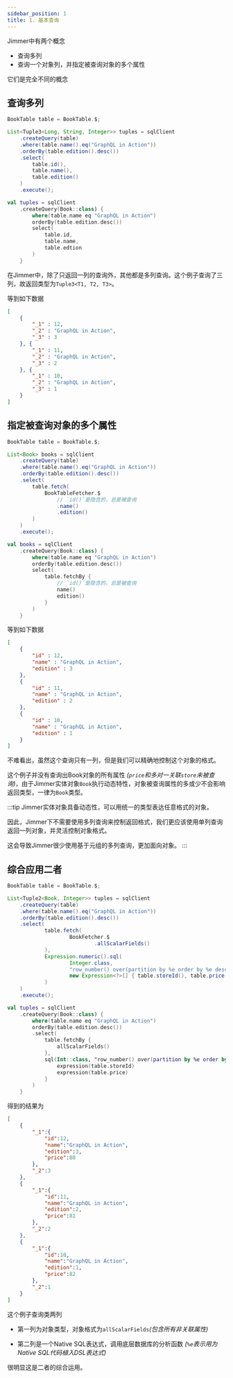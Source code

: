 ```yaml
---
sidebar_position: 1
title: 1. 基本查询
---
```



Jimmer中有两个概念

-   查询多列
-   查询一个对象列，并指定被查询对象的多个属性

它们是完全不同的概念

## 查询多列

<Tabs groupId="language">
<TabItem value="java" label="Java">

```java
BookTable table = BookTable.$;

List<Tuple3<Long, String, Integer>> tuples = sqlClient
    .createQuery(table)
    .where(table.name().eq("GraphQL in Action"))
    .orderBy(table.edition().desc())
    .select(
        table.id(),
        table.name(),
        table.edition()
    )
    .execute();
```

</TabItem>
<TabItem value="kotlin" label="Kotlin">

```kotlin
val tuples = sqlClient
    .createQuery(Book::class) {
        where(table.name eq "GraphQL in Action")
        orderBy(table.edition.desc())
        select(
            table.id,
            table.name,
            table.edtion
        )
    }
```

</TabItem>
</Tabs>

在Jimmer中，除了只返回一列的查询外，其他都是多列查询。这个例子查询了三列，故返回类型为`Tuple3<T1, T2, T3>`。

等到如下数据

```json
[
    {
        "_1" : 12,
        "_2" : "GraphQL in Action",
        "_3" : 3
    }, {
        "_1" : 11,
        "_2" : "GraphQL in Action",
        "_3" : 2
    }, {
        "_1" : 10,
        "_2" : "GraphQL in Action",
        "_3" : 1
    }
]
```

## 指定被查询对象的多个属性

<Tabs groupId="language">
<TabItem value="java" label="Java">

```java
BookTable table = BookTable.$;

List<Book> books = sqlClient
    .createQuery(table)
    .where(table.name().eq("GraphQL in Action"))
    .orderBy(table.edition().desc())
    .select(
        table.fetch(
            BookTableFetcher.$
                // `id()`是隐含的，总是被查询
                .name()
                .edition()
        )
    )
    .execute();
```

</TabItem>
<TabItem value="kotlin" label="Kotlin">

```kotlin
val books = sqlClient
    .createQuery(Book::class) {
        where(table.name eq "GraphQL in Action")
        orderBy(table.edition.desc())
        select(
            table.fetchBy {
                // `id()`是隐含的，总是被查询
                name()
                edition()
            }
        )
    }
```

</TabItem>
</Tabs>

等到如下数据

```json
[
    {
        "id" : 12,
        "name" : "GraphQL in Action",
        "edition" : 3
    }, 
    {
        "id" : 11,
        "name" : "GraphQL in Action",
        "edition" : 2
    }, 
    {
        "id" : 10,
        "name" : "GraphQL in Action",
        "edition" : 1
    } 
]
```

不难看出，虽然这个查询只有一列，但是我们可以精确地控制这个对象的格式。

这个例子并没有查询出Book对象的所有属性 *(`price`和多对一关联`store`未被查询)*，由于Jimmer实体对象`Book`执行动态特性，对象被查询属性的多或少不会影响返回类型，一律为`Book`类型。

:::tip
Jimmer实体对象具备动态性，可以用统一的类型表达任意格式的对象。

因此，Jimmer下不需要使用多列查询来控制返回格式，我们更应该使用单列查询返回一列对象，并灵活控制对象格式。

这会导致Jimmer很少使用基于元组的多列查询，更加面向对象。
:::

## 综合应用二者

<Tabs groupId="language">
<TabItem value="java" label="Java">

```java
BookTable table = BookTable.$;

List<Tuple2<Book, Integer>> tuples = sqlClient
    .createQuery(table)
    .where(table.name().eq("GraphQL in Action"))
    .orderBy(table.edition().desc())
    .select(
            table.fetch(
                    BookFetcher.$
                            .allScalarFields()
            ),
            Expression.numeric().sql(
                    Integer.class,
                    "row_number() over(partition by %e order by %e desc)",
                    new Expression<?>[] { table.storeId(), table.price() }
            )
    )
    .execute();
```

</TabItem>
<TabItem value="kotlin" label="Kotlin">

```kotlin
val tuples = sqlClient
    .createQuery(Book::class) {
        where(table.name eq "GraphQL in Action")
        orderBy(table.edition.desc())
        .select(
            table.fetchBy {
                allScalarFields()
            },
            sql(Int::class, "row_number() over(partition by %e order by %e desc)") {
                expression(table.storeId)
                expression(table.price)
            }
        )
    }
```

</TabItem>
</Tabs>

得到的结果为

```json
[
    {
        "_1":{
            "id":12,
            "name":"GraphQL in Action",
            "edition":3,
            "price":80
        },
        "_2":3
    },
    {
        "_1":{
            "id":11,
            "name":"GraphQL in Action",
            "edition":2,
            "price":81
        },
        "_2":2
    },
    {
        "_1":{
            "id":10,
            "name":"GraphQL in Action",
            "edition":1,
            "price":82
        },
        "_2":1
    }
]
```

这个例子查询类两列

-   第一列为对象类型，对象格式为`allScalarFields`*(包含所有非关联属性)*

-   第二列是一个Native SQL表达式，调用底层数据库的分析函数 *(`%e`表示用为Native SQL代码植入DSL表达式)*

很明显这是二者的综合运用。